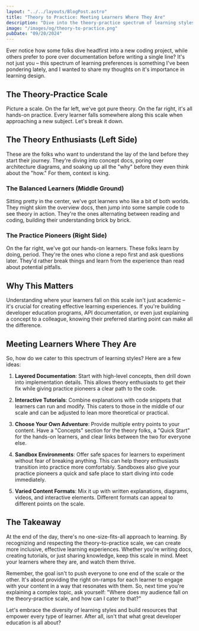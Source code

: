 ```yaml
---
layout: "../../layouts/BlogPost.astro"
title: "Theory to Practice: Meeting Learners Where They Are"
description: "Dive into the theory-practice spectrum of learning styles and discover how to create developer education that meets learners where they are. From documentation deep-divers to code-first experimenters, learn how to cater to every anyone's learning style."
image: "/images/og/theory-to-practice.png"
pubDate: "09/20/2024"
---
```


Ever notice how some folks dive headfirst into a new coding project, while others prefer to pore over documentation before writing a single line? It's not just you – this spectrum of learning preferences is something I've been pondering lately, and I wanted to share my thoughts on it's importance in learning design.

## The Theory-Practice Scale

Picture a scale. On the far left, we've got pure theory. On the far right, it's all hands-on practice. Every learner falls somewhere along this scale when approaching a new subject. Let's break it down.

## The Theory Enthusiasts (Left Side)

These are the folks who want to understand the lay of the land before they start their journey. They're diving into concept docs, poring over architecture diagrams, and soaking up all the "why" before they even think about the "how." For them, context is king.

### The Balanced Learners (Middle Ground)

Sitting pretty in the center, we've got learners who like a bit of both worlds. They might skim the overview docs, then jump into some sample code to see theory in action. They're the ones alternating between reading and coding, building their understanding brick by brick.

### The Practice Pioneers (Right Side)

On the far right, we've got our hands-on learners. These folks learn by doing, period. They're the ones who clone a repo first and ask questions later. They'd rather break things and learn from the experience than read about potential pitfalls.

## Why This Matters

Understanding where your learners fall on this scale isn't just academic – it's crucial for creating effective learning experiences. If you're building developer education programs, API documentation, or even just explaining a concept to a colleague, knowing their preferred starting point can make all the difference.

## Meeting Learners Where They Are

So, how do we cater to this spectrum of learning styles? Here are a few ideas:

1. **Layered Documentation**: Start with high-level concepts, then drill down into implementation details. This allows theory enthusiasts to get their fix while giving practice pioneers a clear path to the code.

2. **Interactive Tutorials**: Combine explanations with code snippets that learners can run and modify. This caters to those in the middle of our scale and can be adjusted to lean more theoretical or practical.

3. **Choose Your Own Adventure**: Provide multiple entry points to your content. Have a "Concepts" section for the theory folks, a "Quick Start" for the hands-on learners, and clear links between the two for everyone else.

4. **Sandbox Environments**: Offer safe spaces for learners to experiment without fear of breaking anything. This can help theory enthusiasts transition into practice more comfortably. Sandboxes also give your practice pioneers a quick and safe place to start diving into code immediately.

5. **Varied Content Formats**: Mix it up with written explanations, diagrams, videos, and interactive elements. Different formats can appeal to different points on the scale.

## The Takeaway

At the end of the day, there's no one-size-fits-all approach to learning. By recognizing and respecting the theory-to-practice scale, we can create more inclusive, effective learning experiences. Whether you're writing docs, creating tutorials, or just sharing knowledge, keep this scale in mind. Meet your learners where they are, and watch them thrive.

Remember, the goal isn't to push everyone to one end of the scale or the other. It's about providing the right on-ramps for each learner to engage with your content in a way that resonates with them. So, next time you're explaining a complex topic, ask yourself: "Where does my audience fall on the theory-practice scale, and how can I cater to that?"

Let's embrace the diversity of learning styles and build resources that empower every type of learner. After all, isn't that what great developer education is all about?
